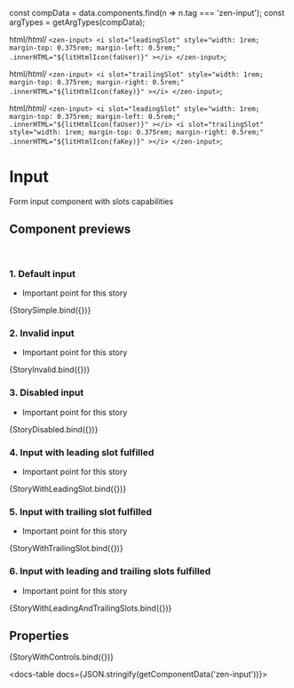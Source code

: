 
const compData = data.components.find(n => n.tag === 'zen-input');
const argTypes = getArgTypes(compData);


<Meta title="Forms/Input" component="zen-input" argTypes={argTypes} />





  html/*html*/ `
    <zen-input>
      <i
        slot="leadingSlot"
        style="width: 1rem; margin-top: 0.375rem; margin-left: 0.5rem;"
        .innerHTML="${litHtmlIcon(faUser)}"
      ></i>
    </zen-input>
  `;

  html/*html*/ `
    <zen-input>
      <i
        slot="trailingSlot"
        style="width: 1rem; margin-top: 0.375rem; margin-right: 0.5rem;"
        .innerHTML="${litHtmlIcon(faKey)}"
      ></i>
    </zen-input>
  `;

  html/*html*/ `
    <zen-input>
      <i
        slot="leadingSlot"
        style="width: 1rem; margin-top: 0.375rem; margin-left: 0.5rem;"
        .innerHTML="${litHtmlIcon(faUser)}"
      ></i>
      <i
        slot="trailingSlot"
        style="width: 1rem; margin-top: 0.375rem; margin-right: 0.5rem;"
        .innerHTML="${litHtmlIcon(faKey)}"
      ></i>
    </zen-input>
  `;

# Input

Form input component with slots capabilities

## Component previews

<br />

### 1. Default input

- Important point for this story

<Canvas>
  <Story name="StorySimple">{StorySimple.bind({})}</Story>
</Canvas>

### 2. Invalid input

- Important point for this story

<Canvas>
  <Story name="StoryInvalid">{StoryInvalid.bind({})}</Story>
</Canvas>

### 3. Disabled input

- Important point for this story

<Canvas>
  <Story name="StoryDisabled">{StoryDisabled.bind({})}</Story>
</Canvas>

### 4. Input with leading slot fulfilled

- Important point for this story

<Canvas>
  <Story name="StoryWithLeadingSlot">{StoryWithLeadingSlot.bind({})}</Story>
</Canvas>

### 5. Input with trailing slot fulfilled

- Important point for this story

<Canvas>
  <Story name="StoryWithTrailingSlot">{StoryWithTrailingSlot.bind({})}</Story>
</Canvas>

### 6. Input with leading and trailing slots fulfilled

- Important point for this story

<Canvas>
  <Story name="StoryWithLeadingAndTrailingSlots">{StoryWithLeadingAndTrailingSlots.bind({})}</Story>
</Canvas>

## Properties

<Canvas>
  <Story
    name="default"
    args={{
      ...getDefaultArgs(argTypes),
    }}
  >
    {StoryWithControls.bind({})}
  </Story>
</Canvas>

<ArgsTable story="default" />

<docs-table docs={JSON.stringify(getComponentData('zen-input'))}></docs-table>
